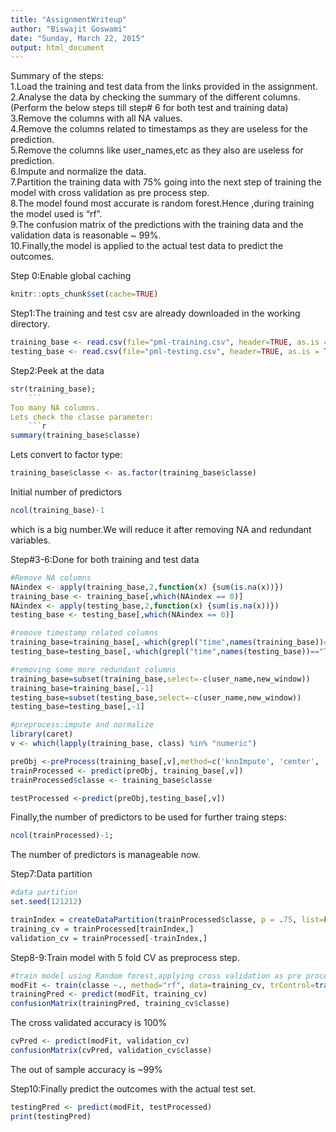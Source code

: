 ```yaml
---
title: "AssignmentWriteup"
author: "Biswajit Goswami"
date: "Sunday, March 22, 2015"
output: html_document
---
```


Summary of the steps:  
1.Load the training and test data from the links provided in the assignment.  
2.Analyse the data by checking the summary of the different columns.  
(Perform the below steps  till step# 6 for both test and training data)  
3.Remove the columns with all NA values.  
4.Remove the columns related to timestamps as they are useless for the prediction.  
5.Remove the columns like user_names,etc as they also are useless for prediction.    
6.Impute and normalize the data.  
7.Partition the training data with 75% going into the next step of training the model with cross validation as 
  pre process step.  
8.The model found most accurate is random forest.Hence ,during training the model used is "rf".  
9.The confusion matrix of the predictions with the training data and the validation data is reasonable ~ 99%.  
10.Finally,the model is applied to the actual test data to predict the outcomes.  

Step 0:Enable global caching
```r
knitr::opts_chunk$set(cache=TRUE)
```

Step1:The training and test csv are already downloaded in the working directory.
```r
training_base <- read.csv(file="pml-training.csv", header=TRUE, as.is = TRUE, stringsAsFactors = FALSE, sep=',', na.strings=c('NA','','#DIV/0!'))
testing_base <- read.csv(file="pml-testing.csv", header=TRUE, as.is = TRUE, stringsAsFactors = FALSE, sep=',', na.strings=c('NA','','#DIV/0!'))

```

Step2:Peek at the data
```r
str(training_base);
    ```
Too many NA columns.  
Lets check the classe parameter:
    ```r
summary(training_base$classe)
```
Lets convert to factor type:
```r
training_base$classe <- as.factor(training_base$classe)
```
Initial number of predictors
```r
ncol(training_base)-1
```
which is a big number.We will reduce it after removing NA and redundant variables.

Step#3-6:Done for both training and test data
```r
#Remove NA columns
NAindex <- apply(training_base,2,function(x) {sum(is.na(x))}) 
training_base <- training_base[,which(NAindex == 0)]
NAindex <- apply(testing_base,2,function(x) {sum(is.na(x))}) 
testing_base <- testing_base[,which(NAindex == 0)]

#remove timestamp related columns
training_base=training_base[,-which(grepl("time",names(training_base))=="TRUE")];
testing_base=testing_base[,-which(grepl("time",names(testing_base))=="TRUE")];

#removing some more redundant columns
training_base=subset(training_base,select=-c(user_name,new_window))
training_base=training_base[,-1]
testing_base=subset(testing_base,select=-c(user_name,new_window))
testing_base=testing_base[,-1]

#preprocess:impute and normalize
library(caret)
v <- which(lapply(training_base, class) %in% "numeric")

preObj <-preProcess(training_base[,v],method=c('knnImpute', 'center', 'scale'))
trainProcessed <- predict(preObj, training_base[,v])
trainProcessed$classe <- training_base$classe

testProcessed <-predict(preObj,testing_base[,v])
```

Finally,the number of predictors to be used for further traing steps:
```r
ncol(trainProcessed)-1;
```
The number of predictors is manageable now.

Step7:Data partition
```r
#data partition
set.seed(121212)

trainIndex = createDataPartition(trainProcessed$classe, p = .75, list=FALSE)
training_cv = trainProcessed[trainIndex,]
validation_cv = trainProcessed[-trainIndex,]
```

Step8-9:Train model with 5 fold CV as preprocess step.
```r
#train model using Random forest,applying cross validation as pre process step
modFit <- train(classe ~., method="rf", data=training_cv, trControl=trainControl(method='cv'), number=5, allowParallel=TRUE )
trainingPred <- predict(modFit, training_cv)
confusionMatrix(trainingPred, training_cv$classe)
```
The cross validated accuracy is 100%
```r
cvPred <- predict(modFit, validation_cv)
confusionMatrix(cvPred, validation_cv$classe)
```
The out of sample accuracy is ~99%

Step10:Finally predict the outcomes with the actual test set.
```r
testingPred <- predict(modFit, testProcessed)
print(testingPred)
```
